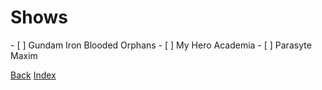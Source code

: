 
= Shows =
- [ ] Gundam Iron Blooded Orphans
- [ ] My Hero Academia
- [ ] Parasyte Maxim

[[./main|Back]]
[[../index|Index]]
